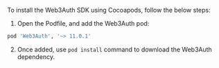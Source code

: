 To install the Web3Auth SDK using Cocoapods, follow the below steps:

1. Open the Podfile, and add the Web3Auth pod:

```sh
pod 'Web3Auth', '~> 11.0.1'
```

2. Once added, use `pod install` command to download the Web3Auth dependency.
